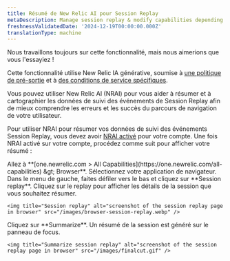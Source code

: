 ```yaml
---
title: Résumé de New Relic AI pour Session Replay
metaDescription: Manage session replay & modify capabilities depending on the role
freshnessValidatedDate: '2024-12-19T00:00:00.000Z'
translationType: machine
---
```


<Callout title="Aperçu">
  Nous travaillons toujours sur cette fonctionnalité, mais nous aimerions que vous l&apos;essayiez !

  Cette fonctionnalité utilise New Relic IA générative, soumise à [une politique de pré-sortie](/docs/licenses/license-information/referenced-policies/new-relic-pre-release-policy) et à [des conditions de service spécifiques](https://newrelic.com/termsandconditions/service-specific).
</Callout>

Vous pouvez utiliser New Relic AI (NRAI) pour vous aider à résumer et à cartographier les données de suivi des événements de Session Replay afin de mieux comprendre les erreurs et les succès du parcours de navigation de votre utilisateur.

Pour utiliser NRAI pour résumer vos données de suivi des événements Session Replay, vous devez avoir [NRAI activé](/docs/agentic-ai/new-relic-ai/#enable) pour votre compte. Une fois NRAI activé sur votre compte, procédez comme suit pour afficher votre résumé :

<Steps>
  <Step>
    Allez à <DNT>**[one.newrelic.com &gt; All Capabilities](https://one.newrelic.com/all-capabilities) &amp;gt; Browser**</DNT>.
  </Step>

  <Step>
    Sélectionnez votre application de navigateur.
  </Step>

  <Step>
    Dans le menu de gauche, faites défiler vers le bas et cliquez sur <DNT>**Session replay**</DNT>.
  </Step>

  <Step>
    Cliquez sur le replay pour afficher les détails de la session que vous souhaitez résumer.

    <img title="Session replay" alt="screenshot of the session replay page in browser" src="/images/browser-session-replay.webp" />
  </Step>

  <Step>
    Cliquez sur <DNT>**Summarize**</DNT>. Un résumé de la session est généré sur le panneau de focus.

    <img title="Summarize session replay" alt="screenshot of the session replay page in browser" src="/images/finalcut.gif" />
  </Step>
</Steps>